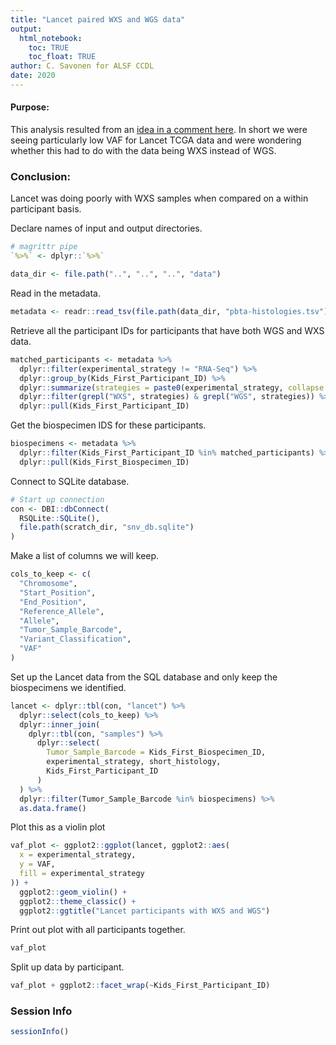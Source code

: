 ```yaml
---
title: "Lancet paired WXS and WGS data"
output: 
  html_notebook:
    toc: TRUE
    toc_float: TRUE
author: C. Savonen for ALSF CCDL
date: 2020
---
```


#### Purpose: 
This analysis resulted from an [idea in a comment here](https://github.com/AlexsLemonade/OpenPBTA-analysis/pull/548#issuecomment-589749355).
In short we were seeing particularly low VAF for Lancet TCGA data and were wondering 
whether this had to do with the data being WXS instead of WGS. 

### Conclusion: 
Lancet was doing poorly with WXS samples when compared on a within participant 
basis. 

Declare names of input and output directories.

```r
# magrittr pipe
`%>%` <- dplyr::`%>%`

data_dir <- file.path("..", "..", "..", "data")
```

Read in the metadata. 

```r
metadata <- readr::read_tsv(file.path(data_dir, "pbta-histologies.tsv"))
```

Retrieve all the participant IDs for participants that have both WGS and WXS data. 

```r
matched_participants <- metadata %>%
  dplyr::filter(experimental_strategy != "RNA-Seq") %>%
  dplyr::group_by(Kids_First_Participant_ID) %>%
  dplyr::summarize(strategies = paste0(experimental_strategy, collapse = ",")) %>%
  dplyr::filter(grepl("WXS", strategies) & grepl("WGS", strategies)) %>%
  dplyr::pull(Kids_First_Participant_ID)
```

Get the biospecimen IDS for these participants. 

```r
biospecimens <- metadata %>%
  dplyr::filter(Kids_First_Participant_ID %in% matched_participants) %>%
  dplyr::pull(Kids_First_Biospecimen_ID)
```

Connect to SQLite database.

```r
# Start up connection
con <- DBI::dbConnect(
  RSQLite::SQLite(),
  file.path(scratch_dir, "snv_db.sqlite")
)
```

Make a list of columns we will keep.

```r
cols_to_keep <- c(
  "Chromosome",
  "Start_Position",
  "End_Position",
  "Reference_Allele",
  "Allele",
  "Tumor_Sample_Barcode",
  "Variant_Classification",
  "VAF"
)
```

Set up the Lancet data from the SQL database and only keep the biospecimens we
identified. 

```r
lancet <- dplyr::tbl(con, "lancet") %>%
  dplyr::select(cols_to_keep) %>%
  dplyr::inner_join(
    dplyr::tbl(con, "samples") %>%
      dplyr::select(
        Tumor_Sample_Barcode = Kids_First_Biospecimen_ID,
        experimental_strategy, short_histology,
        Kids_First_Participant_ID
      )
  ) %>%
  dplyr::filter(Tumor_Sample_Barcode %in% biospecimens) %>%
  as.data.frame()
```

Plot this as a violin plot

```r
vaf_plot <- ggplot2::ggplot(lancet, ggplot2::aes(
  x = experimental_strategy,
  y = VAF,
  fill = experimental_strategy
)) +
  ggplot2::geom_violin() +
  ggplot2::theme_classic() +
  ggplot2::ggtitle("Lancet participants with WXS and WGS")
```

Print out plot with all participants together. 

```r
vaf_plot
```

Split up data by participant. 

```r
vaf_plot + ggplot2::facet_wrap(~Kids_First_Participant_ID)
```

### Session Info

```r
sessionInfo()
```
